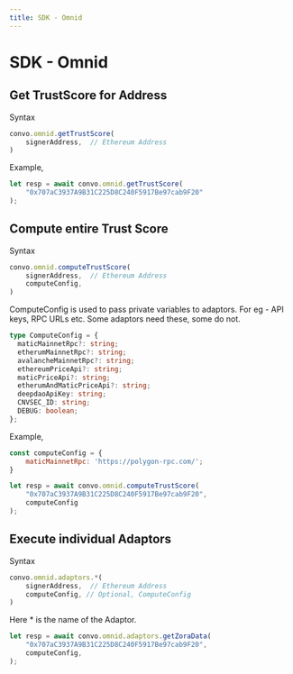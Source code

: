 ---
title: SDK - Omnid
---


# SDK - Omnid

## Get TrustScore for Address

Syntax
```javascript
convo.omnid.getTrustScore(
    signerAddress,  // Ethereum Address
)
```

Example,
```javascript
let resp = await convo.omnid.getTrustScore(
    "0x707aC3937A9B31C225D8C240F5917Be97cab9F20"
);
```


## Compute entire Trust Score

Syntax
```javascript
convo.omnid.computeTrustScore(
    signerAddress,  // Ethereum Address
    computeConfig,
)
```

ComputeConfig is used to pass private variables to adaptors. For eg - API keys, RPC URLs etc. Some adaptors need these, some do not.

```typescript
type ComputeConfig = {
  maticMainnetRpc?: string;
  etherumMainnetRpc?: string;
  avalancheMainnetRpc?: string;
  ethereumPriceApi?: string;
  maticPriceApi?: string;
  etherumAndMaticPriceApi?: string;
  deepdaoApiKey: string;
  CNVSEC_ID: string;
  DEBUG: boolean;
};
```

Example,
```javascript
const computeConfig = {
    maticMainnetRpc: 'https://polygon-rpc.com/';
}

let resp = await convo.omnid.computeTrustScore(
    "0x707aC3937A9B31C225D8C240F5917Be97cab9F20",
    computeConfig
);
```

## Execute individual Adaptors

Syntax
```javascript
convo.omnid.adaptors.*(
    signerAddress,  // Ethereum Address
    computeConfig, // Optional, ComputeConfig
)
```

Here * is the name of the Adaptor.

```javascript
let resp = await convo.omnid.adaptors.getZoraData(
    "0x707aC3937A9B31C225D8C240F5917Be97cab9F20",
    computeConfig,
);
```

